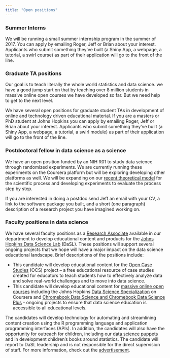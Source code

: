 ```yaml
---
title: "Open positions"
---
```



### Summer Interns

We will be running a small summer internship program in the summer of 2017. You can apply by emailing Roger, Jeff or Brian about your interest. Applicants who submit something they've built (a Shiny App, a webpage, a tutorial, a swirl course) as part of their application will go to the front of the line. 

### Graduate TA positions

Our goal is to teach literally the whole world statistics and data science. we have a good jump start on that by teaching over 8 million students in massive online open courses we have developed so far. But we need help to get to the next level. 

We have several open positions for graduate student TAs in development of online and technology driven educational material. If you are a masters or PhD student at Johns Hopkins you can apply by emailing Roger, Jeff or Brian about your interest. Applicants who submit something they've built (a Shiny App, a webpage, a tutorial, a swirl module) as part of their application will go to the front of the line. 


### Postdoctoral fellow in data science as a science

We have an open position funded by an NIH R01 to study data science through randomized experiments. We are currently running these experiments on the Coursera platform but will be exploring developing other platforms as well. We will be expanding on our [recent theoretical model](http://biorxiv.org/content/early/2016/07/29/066803) for the scientific process and developing experiments to evaluate the process step by step. 

If you are interested in doing a postdoc send Jeff an email with your CV, a link to the software package you built, and a short (one paragraph) description of a research project you have imagined working on.

### Faculty positions in data science

We have several faculty positions as a [Research Associate](https://docs.google.com/document/d/1LP1BGxFFl_40Ikoou91ZN2MuqU3TrpsklIuLeOLNXAg/edit?usp=sharing) available in our department to develop educational content and products for the [Johns Hopkins Data Science Lab](https://jhudatascience.org/) (DaSL). These positions will support several ongoing projects that we hope will have a major impact on the data science educational landscape. Brief descriptions of the positions include:  

- This candidate will develop educational content for the [Open Case Studies](https://opencasestudies.github.io) (OCS) project – a free educational resource of case studies created for educators to teach students how to effectively analyze data and solve real-world challenges and to move into data science. 
- This candidate will develop educational content for [massive online open courses](https://jhudatascience.org/courses.html) including the Johns Hopkins [Data Science Specialization](https://www.coursera.org/specializations/jhu-data-science) on Coursera and [Chromebook Data Science and Chromebook Data Science Plus](http://jhudatascience.org/chromebookdatascience/) - ongoing projects to ensure that data science education is accessible to all educational levels. 

The candidates will develop technology for automating and streamlining content creation using the R programming language and application programming interfaces (APIs). In addition, the candidates will also have the opportunity for outreach for children, including our [data science puppets](https://jhudatascience.org/puppets.html) and in development children’s books around statistics. The candidate will report to DaSL leadership and is not responsible for the direct supervision of staff. For more information, check out the [advertisement](https://docs.google.com/document/d/1LP1BGxFFl_40Ikoou91ZN2MuqU3TrpsklIuLeOLNXAg/edit?usp=sharing). 

